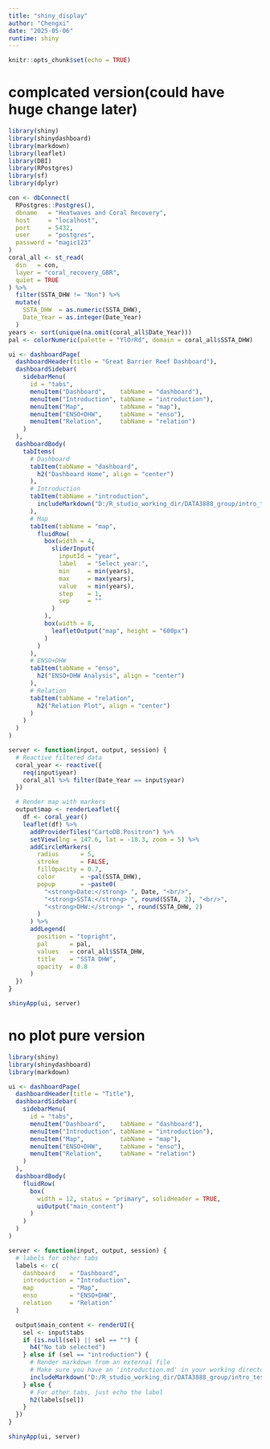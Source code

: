 ```yaml
---
title: "shiny_display"
author: "Chengxi"
date: "2025-05-06"
runtime: shiny
---
```


```r
knitr::opts_chunk$set(echo = TRUE)
```


# complcated version(could have huge change later)

```r
library(shiny)
library(shinydashboard)
library(markdown)
library(leaflet)
library(DBI)
library(RPostgres)
library(sf)
library(dplyr)
```

```r
con <- dbConnect(
  RPostgres::Postgres(),
  dbname   = "Heatwaves and Coral Recovery",
  host     = "localhost",
  port     = 5432,
  user     = "postgres",
  password = "magic123"
)
coral_all <- st_read(
  dsn   = con,
  layer = "coral_recovery_GBR",
  quiet = TRUE
) %>%
  filter(SSTA_DHW != "Non") %>%
  mutate(
    SSTA_DHW  = as.numeric(SSTA_DHW),
    Date_Year = as.integer(Date_Year)
  )
years <- sort(unique(na.omit(coral_all$Date_Year)))
pal <- colorNumeric(palette = "YlOrRd", domain = coral_all$SSTA_DHW)
```


```r
ui <- dashboardPage(
  dashboardHeader(title = "Great Barrier Reef Dashboard"),
  dashboardSidebar(
    sidebarMenu(
      id = "tabs",
      menuItem("Dashboard",    tabName = "dashboard"),
      menuItem("Introduction", tabName = "introduction"),
      menuItem("Map",          tabName = "map"),
      menuItem("ENSO+DHW",     tabName = "enso"),
      menuItem("Relation",     tabName = "relation")
    )
  ),
  dashboardBody(
    tabItems(
      # Dashboard
      tabItem(tabName = "dashboard",
        h2("Dashboard Home", align = "center")
      ),
      # Introduction
      tabItem(tabName = "introduction",
        includeMarkdown("D:/R_studio_working_dir/DATA3888_group/intro_test.md")
      ),
      # Map
      tabItem(tabName = "map",
        fluidRow(
          box(width = 4,
            sliderInput(
              inputId = "year",
              label   = "Select year:",
              min     = min(years),
              max     = max(years),
              value   = min(years),
              step    = 1,
              sep     = ""
            )
          ),
          box(width = 8,
            leafletOutput("map", height = "600px")
          )
        )
      ),
      # ENSO+DHW
      tabItem(tabName = "enso",
        h2("ENSO+DHW Analysis", align = "center")
      ),
      # Relation
      tabItem(tabName = "relation",
        h2("Relation Plot", align = "center")
      )
    )
  )
)

```

```r
server <- function(input, output, session) {
  # Reactive filtered data
  coral_year <- reactive({
    req(input$year)
    coral_all %>% filter(Date_Year == input$year)
  })

  # Render map with markers
  output$map <- renderLeaflet({
    df <- coral_year()
    leaflet(df) %>%
      addProviderTiles("CartoDB.Positron") %>%
      setView(lng = 147.6, lat = -18.3, zoom = 5) %>%
      addCircleMarkers(
        radius      = 5,
        stroke      = FALSE,
        fillOpacity = 0.7,
        color       = ~pal(SSTA_DHW),
        popup       = ~paste0(
          "<strong>Date:</strong> ", Date, "<br/>",
          "<strong>SSTA:</strong> ", round(SSTA, 2), "<br/>",
          "<strong>DHW:</strong> ", round(SSTA_DHW, 2)
        )
      ) %>%
      addLegend(
        position = "topright",
        pal      = pal,
        values   = coral_all$SSTA_DHW,
        title    = "SSTA DHW",
        opacity  = 0.8
      )
  })
}
```

```r
shinyApp(ui, server)
```




















# no plot pure version
```r
library(shiny)
library(shinydashboard)
library(markdown)
```

```r
ui <- dashboardPage(
  dashboardHeader(title = "Title"),
  dashboardSidebar(
    sidebarMenu(
      id = "tabs",
      menuItem("Dashboard",    tabName = "dashboard"),
      menuItem("Introduction", tabName = "introduction"),
      menuItem("Map",          tabName = "map"),
      menuItem("ENSO+DHW",     tabName = "enso"),
      menuItem("Relation",     tabName = "relation")
    )
  ),
  dashboardBody(
    fluidRow(
      box(
        width = 12, status = "primary", solidHeader = TRUE,
        uiOutput("main_content")
      )
    )
  )
)
```

```r
server <- function(input, output, session) {
  # labels for other tabs
  labels <- c(
    dashboard    = "Dashboard",
    introduction = "Introduction",
    map          = "Map",
    enso         = "ENSO+DHW",
    relation     = "Relation"
  )

  output$main_content <- renderUI({
    sel <- input$tabs
    if (is.null(sel) || sel == "") {
      h4("No tab selected")
    } else if (sel == "introduction") {
      # Render markdown from an external file
      # Make sure you have an 'introduction.md' in your working directory
      includeMarkdown("D:/R_studio_working_dir/DATA3888_group/intro_test.md")
    } else {
      # For other tabs, just echo the label
      h2(labels[sel])
    }
  })
}
```

```r
shinyApp(ui, server)
```

